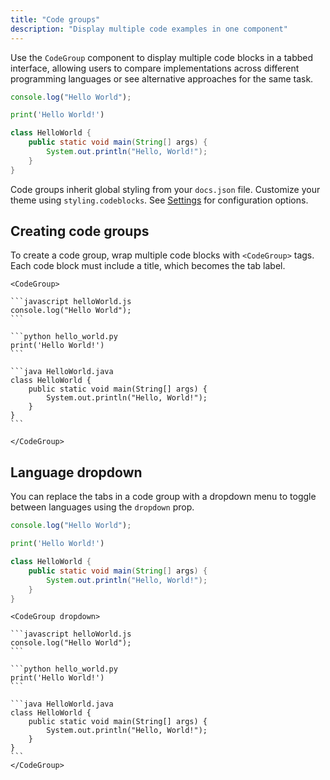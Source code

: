 ```yaml
---
title: "Code groups"
description: "Display multiple code examples in one component"
---
```


Use the `CodeGroup` component to display multiple code blocks in a tabbed interface, allowing users to compare implementations across different programming languages or see alternative approaches for the same task.

<CodeGroup>

```javascript helloWorld.js
console.log("Hello World");
```

```python hello_world.py
print('Hello World!')
```

```java HelloWorld.java
class HelloWorld {
    public static void main(String[] args) {
        System.out.println("Hello, World!");
    }
}
```

</CodeGroup>

Code groups inherit global styling from your `docs.json` file. Customize your theme using `styling.codeblocks`. See [Settings](/organize/settings#styling) for configuration options.

## Creating code groups

To create a code group, wrap multiple code blocks with `<CodeGroup>` tags. Each code block must include a title, which becomes the tab label.

````mdx
<CodeGroup>

```javascript helloWorld.js
console.log("Hello World");
```

```python hello_world.py
print('Hello World!')
```

```java HelloWorld.java
class HelloWorld {
    public static void main(String[] args) {
        System.out.println("Hello, World!");
    }
}
```

</CodeGroup>
````

## Language dropdown

You can replace the tabs in a code group with a dropdown menu to toggle between languages using the `dropdown` prop.

<CodeGroup dropdown>

```javascript helloWorld.js
console.log("Hello World");
```

```python hello_world.py
print('Hello World!')
```

```java HelloWorld.java
class HelloWorld {
    public static void main(String[] args) {
        System.out.println("Hello, World!");
    }
}
```

</CodeGroup>

````mdx highlight=1
<CodeGroup dropdown>

```javascript helloWorld.js
console.log("Hello World");
```

```python hello_world.py
print('Hello World!')
```

```java HelloWorld.java
class HelloWorld {
    public static void main(String[] args) {
        System.out.println("Hello, World!");
    }
}
```
</CodeGroup>
````
